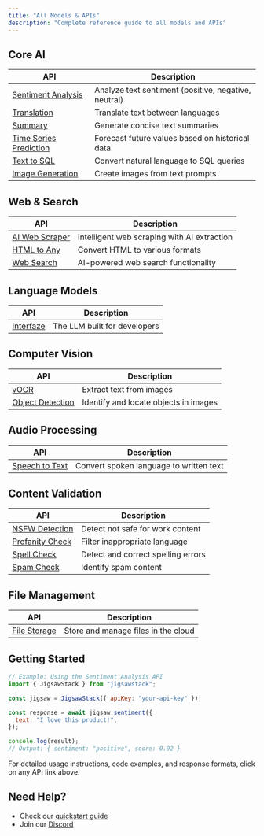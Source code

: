 ```yaml
---
title: "All Models & APIs"
description: "Complete reference guide to all models and APIs"
---
```


## Core AI

| API                                                         | Description                                          |
| ----------------------------------------------------------- | ---------------------------------------------------- |
| [Sentiment Analysis](/docs/api-reference/ai/sentiment)      | Analyze text sentiment (positive, negative, neutral) |
| [Translation](/docs/api-reference/ai/translate)             | Translate text between languages                     |
| [Summary](/docs/api-reference/ai/summary)                   | Generate concise text summaries                      |
| [Time Series Prediction](/docs/api-reference/ai/prediction) | Forecast future values based on historical data      |
| [Text to SQL](/docs/api-reference/ai/text-to-sql)           | Convert natural language to SQL queries              |
| [Image Generation](/docs/api-reference/ai/image-generation) | Create images from text prompts                      |

## Web & Search

| API                                                | Description                                 |
| -------------------------------------------------- | ------------------------------------------- |
| [AI Web Scraper](/docs/api-reference/ai/scrape)    | Intelligent web scraping with AI extraction |
| [HTML to Any](/docs/api-reference/web/html-to-any) | Convert HTML to various formats             |
| [Web Search](/docs/api-reference/web/ai-search)    | AI-powered web search functionality         |

## Language Models

| API                                                | Description                                |
| -------------------------------------------------- | ------------------------------------------ |
| [Interfaze](https://interfaze.ai)                  | The LLM built for developers               |

## Computer Vision

| API                                                         | Description                           |
| ----------------------------------------------------------- | ------------------------------------- |
| [vOCR](/docs/api-reference/ai/vocr)                         | Extract text from images              |
| [Object Detection](/docs/api-reference/ai/object-detection) | Identify and locate objects in images |

## Audio Processing

| API                                                     | Description                             |
| ------------------------------------------------------- | --------------------------------------- |
| [Speech to Text](/docs/api-reference/ai/speech-to-text) | Convert spoken language to written text |

## Content Validation

| API                                                       | Description                        |
| --------------------------------------------------------- | ---------------------------------- |
| [NSFW Detection](/docs/api-reference/validate/nsfw)       | Detect not safe for work content   |
| [Profanity Check](/docs/api-reference/validate/profanity) | Filter inappropriate language      |
| [Spell Check](/docs/api-reference/validate/spellcheck)    | Detect and correct spelling errors |
| [Spam Check](/docs/api-reference/ai/spam-check)           | Identify spam content              |

## File Management

| API                                            | Description                         |
| ---------------------------------------------- | ----------------------------------- |
| [File Storage](/docs/api-reference/store/file) | Store and manage files in the cloud |

## Getting Started

```javascript
// Example: Using the Sentiment Analysis API
import { JigsawStack } from "jigsawstack";

const jigsaw = JigsawStack({ apiKey: "your-api-key" });

const response = await jigsaw.sentiment({
  text: "I love this product!",
});

console.log(result);
// Output: { sentiment: "positive", score: 0.92 }
```

For detailed usage instructions, code examples, and response formats, click on any API link above.

## Need Help?

- Check our [quickstart guide](/docs/quick-start/node/introduction)
- Join our [Discord](https://jigsawstack.com/discord)
